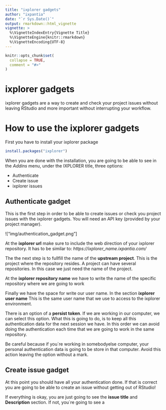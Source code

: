 ```yaml
---
title: "ixplorer gadgets"
author: "ixpantia"
date: "`r Sys.Date()`"
output: rmarkdown::html_vignette
vignette: >
  %\VignetteIndexEntry{Vignette Title}
  %\VignetteEngine{knitr::rmarkdown}
  %\VignetteEncoding{UTF-8}
---
```


```r
knitr::opts_chunk$set(
  collapse = TRUE,
  comment = "#>"
)
```

# ixplorer gadgets

ixplorer gadgets are a way to create and check your project issues without 
leaving RStudio and more important without interrupting your workflow.

# How to use the ixplorer gadgets

First you have to install your ixplorer package

```r
install.packages("ixplorer")
```

When you are done with the installation, you are going to be able to see in
the *Addins* menu, under the IXPLORER title, three options:

 - Authenticate
 - Create issue
 - ixplorer issues
 

## Authenticate gadget

This is the first step in order to be able to create issues or check you project
issues with the ixplorer gadgets. You will need an API key (provided by your
project  manager).

!["img/authentication_gadget.png"]

At the **ixplorer url** make sure to include the web direction of your
ixplorer repository. It has to be similar to: _https://ixplorer_name.ixpantia.com/_

The the next step is to fullfill the name of the **upstream project**. This is the
project where the repository resides. A project can have several repositories. In
this case we just need the name of the project.

At the **ixplorer repository name** we have to write the name of the specific
repository where we are going to work

Finally we have the space for write our user name. In the section **ixplorer user name**  This is the same user name that we use to access to the ixplorer environment.

There is an option of a **persist token**. If we are working in our computer, we
can select this option. What this is going to do, is to keep all this authentication data for the next session we have. In this order we can avoid 
doing the authentication each time that we are going to work in the same
repository.

Be careful because if you`re working in somebodyelse computer, your personal
authentication data is going to be store in that computer. Avoid this action
leaving the option without a mark.

## Create issue gadget

At this point you should have all your authentication done. If that is correct
you are going to be able to create an issue without getting out of RStudio!

If everything is okay, you are just going to see the **issue title** and **Description** section. If not, you`re going to see a  





 


